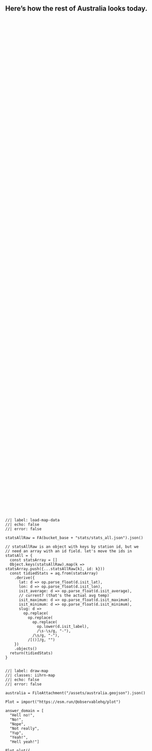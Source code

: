::::{.column-page style="margin-bottom: 3.5em;"}
::::{.grid style="height: 80svh;"}
:::{.g-col-12 .g-col-md-6}

:::{style="display:flex; flex-direction: column; justify-content: center; height: 100%;"}
# Here's how the rest of Australia looks today.
:::

:::
:::{.g-col-12 .g-col-md-6 style="display: flex; flex-direction: column; justify-content: center;"}

```ojs
//| label: load-map-data
//| echo: false
//| error: false

statsAllRaw = FA(bucket_base + "stats/stats_all.json").json()

// statsAllRaw is an object with keys by station id, but we
// need an array with an id field. let's move the ids in
statsAll = {
  const statsArray = []
  Object.keys(statsAllRaw).map(k => statsArray.push({...statsAllRaw[k], id: k}))
  const tidiedStats = aq.from(statsArray)
    .derive({
      lat: d => op.parse_float(d.isit_lat),
      lon: d => op.parse_float(d.isit_lon),
      isit_average: d => op.parse_float(d.isit_average),
      // current? (that's the actual avg temp)
      isit_maximum: d => op.parse_float(d.isit_maximum),
      isit_minimum: d => op.parse_float(d.isit_minimum),
      slug: d =>
        op.replace(
          op.replace(
            op.replace(
              op.lower(d.isit_label),
              /\s-\s/g, "-"),
            /\s/g, "-"),
          /[()]/g, "")
    })
    .objects()
  return(tidiedStats)
}
```

```ojs
//| label: draw-map
//| classes: iihrn-map
//| echo: false
//| error: false

australia = FileAttachment("/assets/australia.geojson").json()

Plot = import("https://esm.run/@observablehq/plot")

answer_domain = [
  "Hell no!",
  "No!",
  "Nope",
  "Not really",
  "Yup",
  "Yeah!",
  "Hell yeah!"]

Plot.plot({
  projection: {
    type: "equirectangular",
    rotate: [-133, 28],
    domain: d3.geoCircle().center([133, -28]).radius(20)()
  },
  marks: [
    // Plot.graticule(),
    Plot.geo(australia, {
      fill: "#00000005",
      stroke: "#dddddd"
    }),
    Plot.dot(statsAll, {
      x: "lon",
      y: "lat",
      fill: "isit_answer",
      stroke: d =>
        d.isit_answer == "Hell no!" || d.isit_answer == "Hell yeah!" ?
        "black" :
        "#00000099",
      strokeWidth: 0.75,
      r: "isit_answer",
      href: d => "/places/" + d.slug,
    }),
    Plot.tip(statsAll, Plot.pointer({
      x: "lon",
      y: "lat",
      channels: {
        label: {
          label: "",
          value: d => d.isit_label + ": " + d.isit_comment
        },
        isit_maximum: {
          label: "Max:",
          value: d => d.isit_maximum + "°C"
        },
        isit_minimum: {
          label: "Min:",
          value: d => d.isit_minimum + "°C"
        }
      },
      fontSize: 20,
      fontFamily: "Roboto Condensed",
      format: {
        x: null,
        y: null
      },
      lineWidth: 20
    }))
  ],
  color: {
    type: "ordinal",
    domain: answer_domain,
    range: ["#2166acff",
            "#67a9cfbb",
            "#d1e5f0bb",
            "#f7f7f7bb",
            "#fddbc7bb",
            "#ef8a62bb",
            "#b2182bff"]
  },
  r: {
    type: "ordinal",
    domain: answer_domain,
    range: [8, 5, 5, 5, 5, 5, 8]
  },
  height: 600
})

```

:::
::::
:::::
